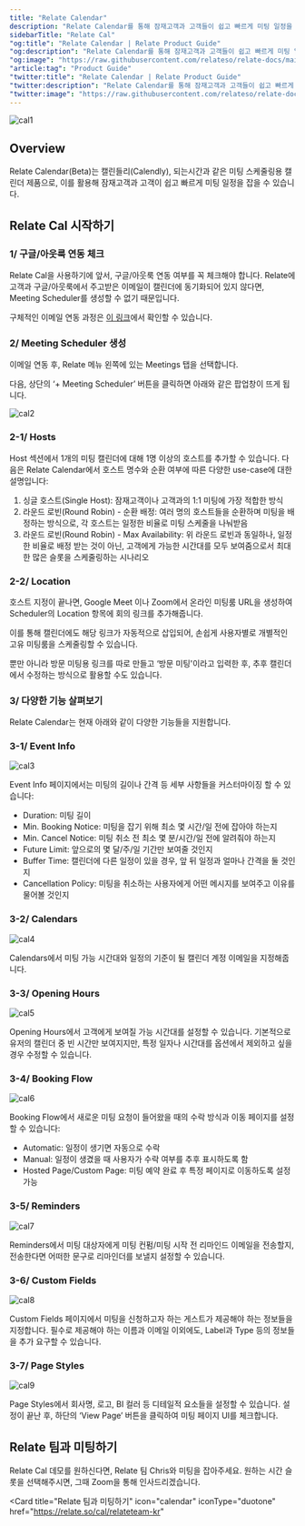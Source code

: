 ```yaml
---
title: "Relate Calendar"
description: "Relate Calendar를 통해 잠재고객과 고객들이 쉽고 빠르게 미팅 일정을 잡을 수 있습니다."
sidebarTitle: "Relate Cal"
"og:title": "Relate Calendar | Relate Product Guide"
"og:description": "Relate Calendar를 통해 잠재고객과 고객들이 쉽고 빠르게 미팅 일정을 잡을 수 있습니다."
"og:image": "https://raw.githubusercontent.com/relateso/relate-docs/main/docs/images/products/cal/c1.png"
"article:tag": "Product Guide"
"twitter:title": "Relate Calendar | Relate Product Guide"
"twitter:description": "Relate Calendar를 통해 잠재고객과 고객들이 쉽고 빠르게 미팅 일정을 잡을 수 있습니다."
"twitter:image": "https://raw.githubusercontent.com/relateso/relate-docs/main/docs/images/products/cal/c1.png"
---
```


![cal1](/images/products/cal/c1.png)

## Overview
Relate Calendar(Beta)는 캘린들리(Calendly), 되는시간과 같은 미팅 스케줄링용 캘린더 제품으로, 이를 활용해 잠재고객과 고객이 쉽고 빠르게 미팅 일정을 잡을 수 있습니다. 

## Relate Cal 시작하기

### 1/ 구글/아웃룩 연동 체크
Relate Cal을 사용하기에 앞서, 구글/아웃룩 연동 여부를 꼭 체크해야 합니다. Relate에 고객과 구글/아웃룩에서 주고받은 이메일이 캘린더에 동기화되어 있지 않다면, Meeting Scheduler를 생성할 수 없기 때문입니다. 

구체적인 이메일 연동 과정은 [이 링크](https://www.relate.kr/docs/setup/email-sync#3)에서 확인할 수 있습니다. 

### 2/ Meeting Scheduler 생성 
이메일 연동 후, Relate 메뉴 왼쪽에 있는 Meetings 탭을 선택합니다. 

다음, 상단의 ‘+ Meeting Scheduler’ 버튼을 클릭하면 아래와 같은 팝업창이 뜨게 됩니다.

![cal2](/images/products/cal/c2.png)

### 2-1/ Hosts 
Host 섹션에서 1개의 미팅 캘린더에 대해 1명 이상의 호스트를 추가할 수 있습니다. 
다음은 Relate Calendar에서 호스트 명수와 순환 여부에 따른 다양한 use-case에 대한 설명입니다: 

1. 싱글 호스트(Single Host): 잠재고객이나 고객과의 1:1 미팅에 가장 적합한 방식  
2. 라운드 로빈(Round Robin) - 순환 배정: 여러 명의 호스트들을 순환하며 미팅을 배정하는 방식으로, 각 호스트는 일정한 비율로 미팅 스케줄을 나눠받음  
3. 라운드 로빈(Round Robin) - Max Availability: 위 라운드 로빈과 동일하나, 일정한 비율로 배정 받는 것이 아닌, 고객에게 가능한 시간대를 모두 보여줌으로서 최대한 많은 슬롯을 스케줄링하는 시나리오 

### 2-2/ Location 
호스트 지정이 끝나면, Google Meet 이나 Zoom에서 온라인 미팅룸 URL을 생성하여 Scheduler의 Location 항목에 회의 링크를 추가해줍니다. 

이를 통해 캘린더에도 해당 링크가 자동적으로 삽입되어, 손쉽게 사용자별로 개별적인 고유 미팅룸을 스케줄링할 수 있습니다. 

뿐만 아니라 방문 미팅용 링크를 따로 만들고 ‘방문 미팅'이라고 입력한 후, 추후 캘린더에서 수정하는 방식으로 활용할 수도 있습니다. 


### 3/ 다양한 기능 살펴보기 
Relate Calendar는 현재 아래와 같이 다양한 기능들을 지원합니다.

### 3-1/ Event Info

![cal3](/images/products/cal/c3.png)

Event Info 페이지에서는 미팅의 길이나 간격 등 세부 사항들을 커스터마이징 할 수 있습니다: 

- Duration: 미팅 길이
- Min. Booking Notice: 미팅을 잡기 위해 최소 몇 시간/일 전에 잡아야 하는지
- Min. Cancel Notice: 미팅 취소 전 최소 몇 분/시간/일 전에 알려줘야 하는지
- Future Limit: 앞으로의 몇 달/주/일 기간만 보여줄 것인지
- Buffer Time: 캘린더에 다른 일정이 있을 경우, 앞 뒤 일정과 얼마나 간격을 둘 것인지
- Cancellation Policy: 미팅을 취소하는 사용자에게 어떤 메시지를 보여주고 이유를 물어볼 것인지

### 3-2/ Calendars 

![cal4](/images/products/cal/c4.png)

Calendars에서 미팅 가능 시간대와 일정의 기준이 될 캘린더 계정 이메일을 지정해줍니다. 

### 3-3/ Opening Hours

![cal5](/images/products/cal/c5.png)

Opening Hours에서 고객에게 보여질 가능 시간대를 설정할 수 있습니다. 기본적으로 유저의 캘린더 중 빈 시간만 보여지지만, 특정 일자나 시간대를 옵션에서 제외하고 싶을 경우 수정할 수 있습니다. 

### 3-4/ Booking Flow

![cal6](/images/products/cal/c6.png)

Booking Flow에서 새로운 미팅 요청이 들어왔을 때의 수락 방식과 이동 페이지를 설정할 수 있습니다: 

- Automatic: 일정이 생기면 자동으로 수락
- Manual: 일정이 생겼을 때 사용자가 수락 여부를 추후 표시하도록 함
- Hosted Page/Custom Page: 미팅 예약 완료 후 특정 페이지로 이동하도록 설정 가능

### 3-5/ Reminders

![cal7](/images/products/cal/c7.png)

Reminders에서 미팅 대상자에게 미팅 컨펌/미팅 시작 전 리마인드 이메일을 전송할지, 전송한다면 어떠한 문구로 리마인더를 보낼지 설정할 수 있습니다. 

### 3-6/ Custom Fields

![cal8](/images/products/cal/c8.png)

Custom Fields 페이지에서 미팅을 신청하고자 하는 게스트가 제공해야 하는 정보들을 지정합니다. 
필수로 제공해야 하는 이름과 이메일 이외에도, Label과 Type 등의 정보들을 추가 요구할 수 있습니다. 

### 3-7/ Page Styles

![cal9](/images/products/cal/c9.png)

Page Styles에서 회사명, 로고, BI 컬러 등 디테일적 요소들을 설정할 수 있습니다. 
설정이 끝난 후, 하단의 ‘View Page’ 버튼을 클릭하여 미팅 페이지 UI를 체크합니다. 

## Relate 팀과 미팅하기
Relate Cal 데모를 원하신다면, Relate 팀 Chris와 미팅을 잡아주세요. 원하는 시간 슬롯을 선택해주시면, 그때 Zoom을 통해 인사드리겠습니다.

<Card
  title="Relate 팀과 미팅하기"
  icon="calendar"
  iconType="duotone"
  href="https://relate.so/cal/relateteam-kr"
>
</Card>